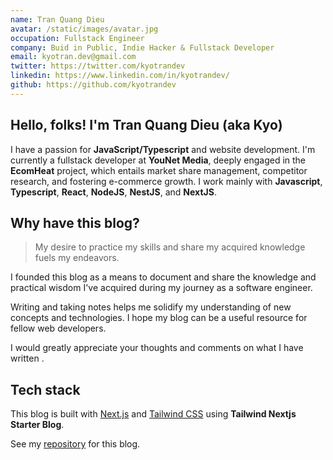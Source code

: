 ```yaml
---
name: Tran Quang Dieu
avatar: /static/images/avatar.jpg
occupation: Fullstack Engineer
company: Buid in Public, Indie Hacker & Fullstack Developer
email: kyotran.dev@gmail.com
twitter: https://twitter.com/kyotrandev
linkedin: https://www.linkedin.com/in/kyotrandev/
github: https://github.com/kyotrandev
---
```



## Hello, folks! <Twemoji className="mx-2" emoji="waving-hand" /> I'm Tran Quang Dieu (aka Kyo)

I have a passion for **JavaScript/Typescript** and website development.
I'm currently a fullstack developer at **YouNet Media**, deeply engaged in the **EcomHeat** project, which entails market share management, competitor research, and fostering e-commerce growth.
I work mainly with **Javascript**, **Typescript**, **React**, **NodeJS**, **NestJS**, and **NextJS**.

## Why have this blog?

> My desire to practice my skills and share my acquired knowledge fuels my endeavors.

I founded this blog as a means to document and share the knowledge and practical wisdom I've acquired during my journey as a software engineer.

Writing and taking notes helps me solidify my understanding of new concepts and technologies. I hope my blog can be a useful resource for fellow web developers.

I would greatly appreciate your thoughts and comments on what I have written <Twemoji emoji="clinking-beer-mugs" />.

## Tech stack

This blog is built with [Next.js](https://nextjs.org/) and [Tailwind CSS](https://tailwindcss.com/) using **Tailwind Nextjs Starter Blog**.

See my [repository](https://github.com/kyotrandev/kyotran.dev) for this blog.

